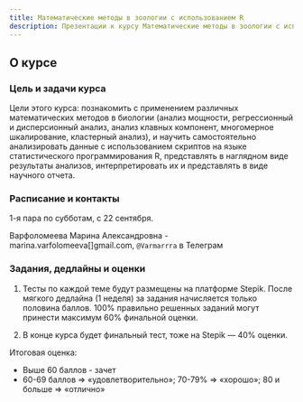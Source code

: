 ```yaml
---
title: Математические методы в зоологии с использованием R
description: Презентации к курсу Математические методы в зоологии с использованием R
---
```

 
## О курсе

### Цель и задачи курса

Цели этого курса: познакомить с применением различных математических методов в биологии (анализ мощности, регрессионный и дисперсионный анализ, анализ клавных компонент, многомерное шкалирование, кластерный анализ), и научить самостоятельно анализировать данные с использованием скриптов на языке статистического программирования R, представлять в наглядном виде результаты анализов, интерпретировать их и представлять в виде научного отчета.

### Расписание и контакты

1-я пара по субботам, с 22 сентября.

Варфоломеева Марина Александровна -  marina.varfolomeeva[]gmail.com, `@Varmarrra` в Телеграм

### Задания, дедлайны и оценки

(1) Тесты по каждой теме будут размещены на платформе Stepik. После мягкого дедлайна (1 неделя) за задания начисляется только половина баллов. 100% правильно решенных заданий могут принести максимум 60% финальной оценки.

(2) В конце курса будет финальный тест, тоже на Stepik --- 40% оценки.

Итоговая оценка:

- Выше 60 баллов - зачет
- 60-69 баллов => «удовлетворительно»; 70-79% => «хорошо»; 80 и больше => «отлично»

<!--

- [Как и где можно найти помощь с R и статистикой](more_help.html)

-->
